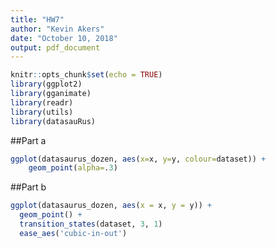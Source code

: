 ```yaml
---
title: "HW7"
author: "Kevin Akers"
date: "October 10, 2018"
output: pdf_document
---
```


```r
knitr::opts_chunk$set(echo = TRUE)
library(ggplot2)
library(gganimate)
library(readr)
library(utils)
library(datasauRus)
```

##Part a
```r
ggplot(datasaurus_dozen, aes(x=x, y=y, colour=dataset)) +
    geom_point(alpha=.3) 
```

##Part b
```r
ggplot(datasaurus_dozen, aes(x = x, y = y)) +
  geom_point() +
  transition_states(dataset, 3, 1)
  ease_aes('cubic-in-out')
```